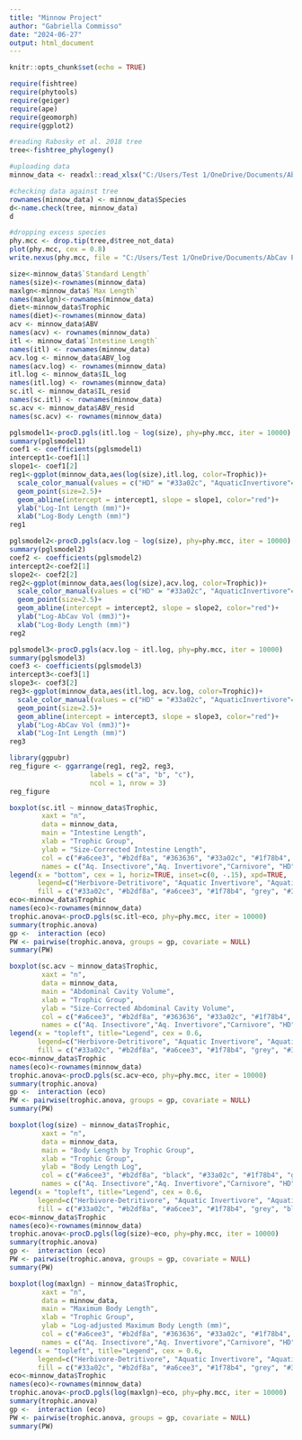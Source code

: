 ---
title: "Minnow Project"
author: "Gabriella Commisso"
date: "2024-06-27"
output: html_document
---

```{r setup, include=FALSE}
knitr::opts_chunk$set(echo = TRUE)
```



```{r loading required packages}
require(fishtree)
require(phytools)
require(geiger)
require(ape)
require(geomorph)
require(ggplot2)
```

```{r loading dataset and checking phylogenetics}

#reading Rabosky et al. 2018 tree
tree<-fishtree_phylogeny()

#uploading data
minnow_data <- readxl::read_xlsx("C:/Users/Test 1/OneDrive/Documents/AbCav Project/data_ouwie.xlsx")

#checking data against tree
rownames(minnow_data) <- minnow_data$Species
d<-name.check(tree, minnow_data) 
d

#dropping excess species
phy.mcc <- drop.tip(tree,d$tree_not_data)
plot(phy.mcc, cex = 0.8)
write.nexus(phy.mcc, file = "C:/Users/Test 1/OneDrive/Documents/AbCav Project/droptiptree.nexus", translate = TRUE)
```

```{r labelling variables}
size<-minnow_data$`Standard Length`
names(size)<-rownames(minnow_data)
maxlgn<-minnow_data$`Max Length`
names(maxlgn)<-rownames(minnow_data)
diet<-minnow_data$Trophic
names(diet)<-rownames(minnow_data)
acv <- minnow_data$ABV
names(acv) <- rownames(minnow_data)
itl <- minnow_data$`Intestine Length`
names(itl) <- rownames(minnow_data)
acv.log <- minnow_data$ABV_log
names(acv.log) <- rownames(minnow_data)
itl.log <- minnow_data$IL_log
names(itl.log) <- rownames(minnow_data)
sc.itl <- minnow_data$IL_resid
names(sc.itl) <- rownames(minnow_data)
sc.acv <- minnow_data$ABV_resid
names(sc.acv) <- rownames(minnow_data)
```


```{r ggplot body length vs intestine length}
pglsmodel1<-procD.pgls(itl.log ~ log(size), phy=phy.mcc, iter = 10000)
summary(pglsmodel1)
coef1 <- coefficients(pglsmodel1)
intercept1<-coef1[1] 
slope1<- coef1[2]
reg1<-ggplot(minnow_data,aes(log(size),itl.log, color=Trophic))+
  scale_color_manual(values = c("HD" = "#33a02c", "AquaticInvertivore"="#b2df8a", "Omnivore"="grey", "AquaticInsectivore"="#a6cee3", "InsectLarvaphage"="#1f78b4", "Carnivore"="black"))+
  geom_point(size=2.5)+
  geom_abline(intercept = intercept1, slope = slope1, color="red")+ 
  ylab("Log-Int Length (mm)")+
  xlab("Log-Body Length (mm)")
reg1
```

```{r ggplot body length vs abdominal cavity volume}
pglsmodel2<-procD.pgls(acv.log ~ log(size), phy=phy.mcc, iter = 10000)
summary(pglsmodel2)
coef2 <- coefficients(pglsmodel2)
intercept2<-coef2[1] 
slope2<- coef2[2]
reg2<-ggplot(minnow_data,aes(log(size),acv.log, color=Trophic))+
  scale_color_manual(values = c("HD" = "#33a02c", "AquaticInvertivore"="#b2df8a", "Omnivore"="grey", "AquaticInsectivore"="#a6cee3", "InsectLarvaphage"="#1f78b4", "Carnivore"="black"))+
  geom_point(size=2.5)+
  geom_abline(intercept = intercept2, slope = slope2, color="red")+ 
  ylab("Log-AbCav Vol (mm3)")+
  xlab("Log-Body Length (mm)")
reg2
```

```{r ggplot intestine length vs abdominal cavity volume}
pglsmodel3<-procD.pgls(acv.log ~ itl.log, phy=phy.mcc, iter = 10000)
summary(pglsmodel3)
coef3 <- coefficients(pglsmodel3)
intercept3<-coef3[1] 
slope3<- coef3[2]
reg3<-ggplot(minnow_data,aes(itl.log, acv.log, color=Trophic))+
  scale_color_manual(values = c("HD" = "#33a02c", "AquaticInvertivore"="#b2df8a", "Omnivore"="grey", "AquaticInsectivore"="#a6cee3", "InsectLarvaphage"="#1f78b4", "Carnivore"="black"))+
  geom_point(size=2.5)+
  geom_abline(intercept = intercept3, slope = slope3, color="red")+ 
  ylab("Log-AbCav Vol (mm3)")+
  xlab("Log-Int Length (mm)")
reg3
```

```{r creating figure for paper}
library(ggpubr)
reg_figure <- ggarrange(reg1, reg2, reg3,
                    labels = c("a", "b", "c"),
                    ncol = 1, nrow = 3)
reg_figure

```

```{r intestine length/trophic group}
boxplot(sc.itl ~ minnow_data$Trophic,
        xaxt = "n",
        data = minnow_data,
        main = "Intestine Length",
        xlab = "Trophic Group",
        ylab = "Size-Corrected Intestine Length",
        col = c("#a6cee3", "#b2df8a", "#363636", "#33a02c", "#1f78b4", "grey"),
        names = c("Aq. Insectivore","Aq. Invertivore","Carnivore", "HD", "Insect Larvaphage", "Omnivore"))
legend(x = "bottom", cex = 1, horiz=TRUE, inset=c(0, -.15), xpd=TRUE,
       legend=c("Herbivore-Detritivore", "Aquatic Invertivore", "Aquatic Insectivore", "Insect Larvaphage", "Omnivore", "Carnivore"), 
       fill = c("#33a02c", "#b2df8a", "#a6cee3", "#1f78b4", "grey", "#363636"))
eco<-minnow_data$Trophic
names(eco)<-rownames(minnow_data)
trophic.anova<-procD.pgls(sc.itl~eco, phy=phy.mcc, iter = 10000)
summary(trophic.anova)
gp <-  interaction (eco)
PW <- pairwise(trophic.anova, groups = gp, covariate = NULL)
summary(PW)
```

```{r size-corrected ab cav/trophic group}
boxplot(sc.acv ~ minnow_data$Trophic,
        xaxt = "n",
        data = minnow_data,
        main = "Abdominal Cavity Volume",
        xlab = "Trophic Group",
        ylab = "Size-Corrected Abdominal Cavity Volume",
        col = c("#a6cee3", "#b2df8a", "#363636", "#33a02c", "#1f78b4", "grey"),
        names = c("Aq. Insectivore","Aq. Invertivore","Carnivore", "HD", "Insect Larvaphage", "Omnivore"))
legend(x = "topleft", title="Legend", cex = 0.6,
       legend=c("Herbivore-Detritivore", "Aquatic Invertivore", "Aquatic Insectivore", "Insect Larvaphage", "Omnivore", "Carnivore"), 
       fill = c("#33a02c", "#b2df8a", "#a6cee3", "#1f78b4", "grey", "#363636"))
eco<-minnow_data$Trophic
names(eco)<-rownames(minnow_data)
trophic.anova<-procD.pgls(sc.acv~eco, phy=phy.mcc, iter = 10000)
summary(trophic.anova)
gp <-  interaction (eco)
PW <- pairwise(trophic.anova, groups = gp, covariate = NULL)
summary(PW)
```

```{r measured body length/trophic group}
boxplot(log(size) ~ minnow_data$Trophic,
        xaxt = "n",
        data = minnow_data,
        main = "Body Length by Trophic Group",
        xlab = "Trophic Group",
        ylab = "Body Length Log",
        col = c("#a6cee3", "#b2df8a", "black", "#33a02c", "#1f78b4", "grey"),
        names = c("Aq. Insectivore","Aq. Invertivore","Carnivore", "HD", "Insect Larvaphage", "Omnivore"))
legend(x = "topleft", title="Legend", cex = 0.6,
       legend=c("Herbivore-Detritivore", "Aquatic Invertivore", "Aquatic Insectivore", "Insect Larvaphage", "Omnivore", "Carnivore"), 
       fill = c("#33a02c", "#b2df8a", "#a6cee3", "#1f78b4", "grey", "black"))
eco<-minnow_data$Trophic
names(eco)<-rownames(minnow_data)
trophic.anova<-procD.pgls(log(size)~eco, phy=phy.mcc, iter = 10000)
summary(trophic.anova)
gp <-  interaction (eco)
PW <- pairwise(trophic.anova, groups = gp, covariate = NULL)
summary(PW)
```

```{r max body length/trophic}
boxplot(log(maxlgn) ~ minnow_data$Trophic,
        xaxt = "n",
        data = minnow_data,
        main = "Maximum Body Length",
        xlab = "Trophic Group",
        ylab = "Log-adjusted Maximum Body Length (mm)",
        col = c("#a6cee3", "#b2df8a", "#363636", "#33a02c", "#1f78b4", "grey"),
        names = c("Aq. Insectivore","Aq. Invertivore","Carnivore", "HD", "Insect Larvaphage", "Omnivore"))
legend(x = "topleft", title="Legend", cex = 0.6,
       legend=c("Herbivore-Detritivore", "Aquatic Invertivore", "Aquatic Insectivore", "Insect Larvaphage", "Omnivore", "Carnivore"), 
       fill = c("#33a02c", "#b2df8a", "#a6cee3", "#1f78b4", "grey", "#363636"))
eco<-minnow_data$Trophic
names(eco)<-rownames(minnow_data)
trophic.anova<-procD.pgls(log(maxlgn)~eco, phy=phy.mcc, iter = 10000)
summary(trophic.anova)
gp <-  interaction (eco)
PW <- pairwise(trophic.anova, groups = gp, covariate = NULL)
summary(PW)
```